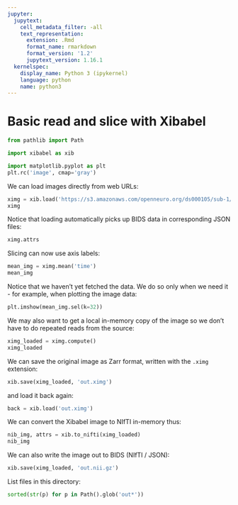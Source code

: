 ```yaml
---
jupyter:
  jupytext:
    cell_metadata_filter: -all
    text_representation:
      extension: .Rmd
      format_name: rmarkdown
      format_version: '1.2'
      jupytext_version: 1.16.1
  kernelspec:
    display_name: Python 3 (ipykernel)
    language: python
    name: python3
---
```


# Basic read and slice with Xibabel

```python
from pathlib import Path

import xibabel as xib

import matplotlib.pyplot as plt
plt.rc('image', cmap='gray')
```

We can load images directly from web URLs:

```python
ximg = xib.load('https://s3.amazonaws.com/openneuro.org/ds000105/sub-1/func/sub-1_task-objectviewing_run-01_bold.nii.gz')
ximg
```

Notice that loading automatically picks up BIDS data in corresponding JSON files:

```python
ximg.attrs
```

Slicing can now use axis labels:

```python
mean_img = ximg.mean('time')
mean_img
```

Notice that we haven't yet fetched the data.   We do so only when we need it - for example, when plotting the image data:

```python
plt.imshow(mean_img.sel(k=32))
```

We may also want to get a local in-memory copy of the image so we don't have to do repeated reads from the source:

```python
ximg_loaded = ximg.compute()
ximg_loaded
```

We can save the original image as Zarr format, written with the `.ximg` extension:

```python
xib.save(ximg_loaded, 'out.ximg')
```

and load it back again:

```python
back = xib.load('out.ximg')
```

We can convert the Xibabel image to NIfTI in-memory
thus:

```python
nib_img, attrs = xib.to_nifti(ximg_loaded)
nib_img
```

We can also write the image out to BIDS (NIfTI / JSON):

```python
xib.save(ximg_loaded, 'out.nii.gz')
```

List files in this directory:

```python
sorted(str(p) for p in Path().glob('out*'))
```
